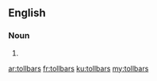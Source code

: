 ==English==

===Noun===
{{head|en|plural}}

# {{plural of|tollbar|lang=en}}

[[ar:tollbars]]
[[fr:tollbars]]
[[ku:tollbars]]
[[my:tollbars]]